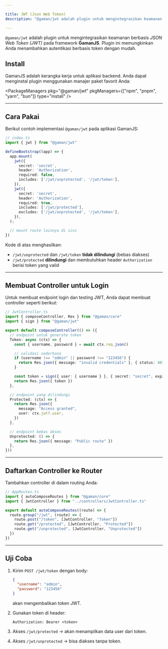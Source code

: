 ```yaml
---

title: JWT (Json Web Token)
description: "@gaman/jwt adalah plugin untuk mengintegrasikan keamanan berbasis JWT token pada framework *GamanJS*"

---
```


`@gaman/jwt` adalah plugin untuk mengintegrasikan keamanan berbasis *JSON Web Token (JWT)* pada framework **GamanJS**.
Plugin ini memungkinkan Anda menambahkan autentikasi berbasis token dengan mudah.

## Install


GamanJS adalah kerangka kerja untuk aplikasi backend. Anda dapat menginstal plugin menggunakan manajer paket favorit Anda:

<PackageManagers
pkg="@gaman/jwt"
pkgManagers={["npm", "pnpm", "yarn", "bun"]}
type="install"
/>

---

## Cara Pakai

Berikut contoh implementasi `@gaman/jwt` pada aplikasi GamanJS:

```ts
// index.ts
import { jwt } from "@gaman/jwt"

defineBootstrap((app) => {
  app.mount(
    jwt({
      secret: 'secret',
      header: 'Authorization',
      required: false,
      includes: ['/jwt/unprotected', '/jwt/token'],
    }),
    jwt({
      secret: 'secret',
      header: 'Authorization',
      required: true,
      includes: ['/jwt/protected'],
      excludes: ['/jwt/unprotected', '/jwt/token'],
    }),
  );

  // mount route lainnya di sini
})
```

Kode di atas menghasilkan:

* `/jwt/unprotected` dan `/jwt/token` **tidak dilindungi** (bebas diakses)
* `/jwt/protected` **dilindungi** dan membutuhkan header `Authorization` berisi token yang valid

---

## Membuat Controller untuk Login

Untuk membuat endpoint login dan testing JWT, Anda dapat membuat controller seperti berikut:

```ts
// JwtController.ts
import { composeController, Res } from "@gaman/core"
import { sign } from "@gaman/jwt"

export default composeController(() => ({
  // endpoint untuk generate token
  Token: async (ctx) => {
    const { username, password } = await ctx.req.json()

    // validasi sederhana
    if (username !== "admin" || password !== "123456") {
      return Res.json({ message: "invalid credentials" }, { status: 401 })
    }

    const token = sign({ user: { username } }, { secret: "secret", expiresIn: "1h" })
    return Res.json({ token })
  },

  // endpoint yang dilindungi
  Protected: (ctx) => {
    return Res.json({
      message: "Access granted",
      user: ctx.jwt?.user,
    })
  },

  // endpoint bebas akses
  Unprotected: () => {
    return Res.json({ message: "Public route" })
  },
}))
```

---

## Daftarkan Controller ke Router

Tambahkan controller di dalam routing Anda:

```ts
// AppRoutes.ts
import { autoComposeRoutes } from "@gaman/core"
import { JwtController } from "../controllers/JwtController.ts"

export default autoComposeRoutes((route) => {
  route.group("/jwt", (route) => {
    route.post("/token", [JwtController, "Token"])
    route.get("/protected", [JwtController, "Protected"])
    route.get("/unprotected", [JwtController, "Unprotected"])
  })
})
```

---

## Uji Coba

1. Kirim `POST /jwt/token` dengan body:

   ```json
   {
     "username": "admin",
     "password": "123456"
   }
   ```

   akan mengembalikan token JWT.

2. Gunakan token di header:
   ```
   Authorization: Bearer <token>
   ```

3. Akses `/jwt/protected` → akan menampilkan data user dari token.
4. Akses `/jwt/unprotected` → bisa diakses tanpa token.
